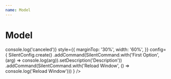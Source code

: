 ```yaml
---
name: Model
---
```



# Model

<Playground>
  <SilentView
    onCancel={() => console.log('canceled')}
    style={{
      marginTop: '30%',
      width: '60%',
    }}
    config={
        SilentConfig.create()
        .addCommand(SilentCommand.with('First Option', (arg) => console.log(arg)).setDescription('Description'))
        .addCommand(SilentCommand.with('Reload Window', () => console.log('Reload Window')))
    }
  />
</Playground>
